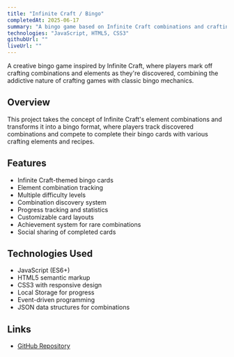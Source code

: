 ```yaml
---
title: "Infinite Craft / Bingo"
completedAt: 2025-06-17
summary: "A bingo game based on Infinite Craft combinations and crafting elements"
technologies: "JavaScript, HTML5, CSS3"
githubUrl: ""
liveUrl: ""
---
```


A creative bingo game inspired by Infinite Craft, where players mark off crafting combinations and elements as they're discovered, combining the addictive nature of crafting games with classic bingo mechanics.

## Overview

This project takes the concept of Infinite Craft's element combinations and transforms it into a bingo format, where players track discovered combinations and compete to complete their bingo cards with various crafting elements and recipes.

## Features

- Infinite Craft-themed bingo cards
- Element combination tracking
- Multiple difficulty levels
- Combination discovery system
- Progress tracking and statistics
- Customizable card layouts
- Achievement system for rare combinations
- Social sharing of completed cards

## Technologies Used

- JavaScript (ES6+)
- HTML5 semantic markup
- CSS3 with responsive design
- Local Storage for progress
- Event-driven programming
- JSON data structures for combinations

## Links

- [GitHub Repository](https://github.com/bbeaudet-dev/infinite-craft-bingo)
